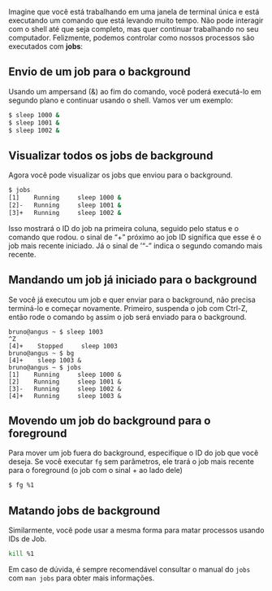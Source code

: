Imagine que você está trabalhando em uma janela de terminal única e está executando um comando que está levando muito tempo. Não pode interagir com o shell até que seja completo, mas quer continuar trabalhando no seu computador. Felizmente, podemos controlar como nossos processos são executados com **jobs**:

## Envio de um job para o background

Usando um ampersand (&) ao fim do comando, você poderá executá-lo em segundo plano e continuar usando o shell. Vamos ver um exemplo:
```bash
$ sleep 1000 &
$ sleep 1001 &
$ sleep 1002 &
```
## Visualizar todos os jobs de background

Agora você pode visualizar os jobs que enviou para o background.
```bash
$ jobs
[1]    Running     sleep 1000 &
[2]-   Running     sleep 1001 &
[3]+   Running     sleep 1002 &
```
Isso mostrará o ID do job na primeira coluna, seguido pelo status e o comando que rodou. o sinal de "+" próximo ao job ID significa que esse é o job mais recente iniciado. Já o sinal de  '"-" indica o segundo comando mais recente.

## Mandando um job já iniciado para o background

Se você já executou um job e quer enviar para o background, não precisa terminá-lo e começar novamente. Primeiro, suspenda o job com Ctrl-Z, então rode o comando `bg` assim o job será enviado para o background.

```
bruno@angus ~ $ sleep 1003
^Z
[4]+    Stopped     sleep 1003
bruno@angus ~ $ bg
[4]+    sleep 1003 &
bruno@angus ~ $ jobs
[1]    Running     sleep 1000 &
[2]    Running     sleep 1001 &
[3]-   Running     sleep 1002 &
[4]+   Running     sleep 1003 &
```
## Movendo um job do background para o foreground

Para mover um job fuera do background, especifique o ID do job que você deseja. Se você executar `fg` sem parâmetros, ele trará o job mais recente para o foreground (o job com o sinal + ao lado dele)

```bash
$ fg %1
```
## Matando jobs de background

Similarmente, você pode usar a mesma forma para matar processos usando IDs de Job.
```bash
kill %1
```

Em caso de dúvida, é sempre recomendável consultar o manual do `jobs` com `man jobs` para obter mais informações.